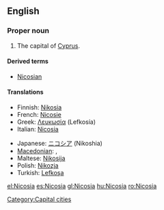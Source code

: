 {{wikipedia}}
==English==

===Proper noun===
{{en-proper noun}}

# The capital of [[Cyprus]].

====Derived terms====
*[[Nicosian]]

====Translations====
{{trans-top|capital of Cyprus}}
*Finnish: [[Nikosia]]
*French: [[Nicosie]]
* Greek: [[Λευκωσία]] (Lefkosía) {{f}}
*Italian: [[Nicosia#Italian|Nicosia]] {{f}}
{{trans-mid}}
*Japanese: [[ニコシア]] (Nikoshia)
* [[Macedonian]]: {{t|mk|Никозија|f|tr=Nikózija|sc=Cyrl}},  {{t|mk|Левкозија|f|tr=Levkózija|sc=Cyrl}}
*Maltese: [[Nikosija]]
* Polish: [[Nikozja]] {{f}}
*Turkish: [[Lefkoşa]]
{{trans-bottom}}

[[Category:Capital cities]]

[[el:Nicosia]]
[[es:Nicosia]]
[[gl:Nicosia]]
[[hu:Nicosia]]
[[ro:Nicosia]]